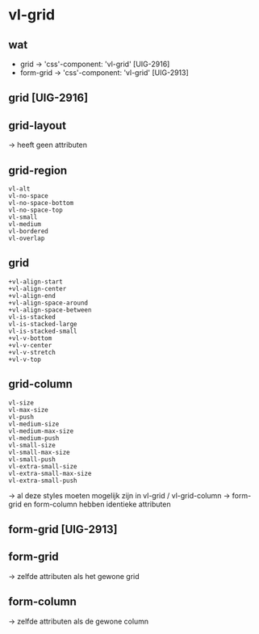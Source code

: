 # vl-grid

## wat

* grid -> 'css'-component: 'vl-grid' [UIG-2916]
* form-grid -> 'css'-component: 'vl-grid' [UIG-2913]


## grid [UIG-2916]

grid-layout
-----------

-> heeft geen attributen


grid-region
-----------
    vl-alt
    vl-no-space
    vl-no-space-bottom
    vl-no-space-top
    vl-small
    vl-medium
    vl-bordered
    vl-overlap


grid
----
    +vl-align-start
    +vl-align-center
    +vl-align-end
    +vl-align-space-around
    +vl-align-space-between
    vl-is-stacked
    vl-is-stacked-large
    vl-is-stacked-small
    +vl-v-bottom
    +vl-v-center
    +vl-v-stretch
    +vl-v-top


grid-column
-----------
    vl-size
    vl-max-size
    vl-push
    vl-medium-size
    vl-medium-max-size
    vl-medium-push
    vl-small-size
    vl-small-max-size
    vl-small-push
    vl-extra-small-size
    vl-extra-small-max-size
    vl-extra-small-push

-> al deze styles moeten mogelijk zijn in vl-grid / vl-grid-column
-> form-grid en form-column hebben identieke attributen


## form-grid [UIG-2913]

form-grid
---------
-> zelfde attributen als het gewone grid

form-column
-----------
-> zelfde attributen als de gewone column

